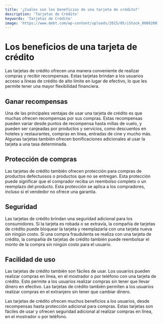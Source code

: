 ```yaml
---
title: '¿Cuáles son los beneficios de una tarjeta de crédito?'
description: 'Tarjetas de Crédito'
keywords: 'Tarjetas de Crédito'
image: 'https://www.debt.com/wp-content/uploads/2015/05/iStock_000020013607_Small.jpg'
---
```




# Los beneficios de una tarjeta de crédito

Las tarjetas de crédito ofrecen una manera conveniente de realizar compras y recibir recompensas. Estas tarjetas brindan a los usuarios acceso a líneas de crédito de alto límite en lugar de efectivo, lo que les permite tener una mayor flexibilidad financiera.

## Ganar recompensas

Una de las principales ventajas de usar una tarjeta de crédito es que muchas ofrecen recompensas por sus compras. Estas recompensas pueden variar desde puntos de recompensa hasta millas de vuelo, y pueden ser canjeadas por productos y servicios, como descuentos en hoteles y restaurantes, compras en línea, entradas de cine y mucho más. Algunas tarjetas también ofrecen bonificaciones adicionales al usar la tarjeta a una tasa determinada.

<ImageAdd source="https://thumbs.dreamstime.com/b/tarjeta-de-cr%C3%A9dito-que-recompensa-usuarios-con-millas-y-puntos-la-l%C3%ADnea-a%C3%A9rea-125197972.jpg"/>

## Protección de compras

Las tarjetas de crédito también ofrecen protección para compras de productos defectuosos o productos que no se entregan. Esta protección puede significar que el comprador reciba un reembolso completo o un reemplazo del producto. Esta protección se aplica a los compradores, incluso si el vendedor no ofrece una garantía.

<ImageAdd source="https://thumbs.dreamstime.com/b/bloqueo-y-tarjetas-de-cr%C3%A9dito-protecci%C3%B3n-datos-personales-dinero-electr%C3%B3nico-aislado-en-fondo-blanco-con-ruta-recorte-trazado-d-206458166.jpg"/>

## Seguridad

Las tarjetas de crédito brindan una seguridad adicional para los consumidores. Si la tarjeta es robada o se extravía, la compañía de tarjetas de crédito puede bloquear la tarjeta y reemplazarla con una tarjeta nueva sin ningún costo. Si una compra fraudulenta se realiza con una tarjeta de crédito, la compañía de tarjetas de crédito también puede reembolsar el monto de la compra sin ningún costo para el usuario.

<ImageAdd source="https://www.debt.com/wp-content/uploads/2015/05/iStock_000020013607_Small.jpg"/>

## Facilidad de uso

Las tarjetas de crédito también son fáciles de usar. Los usuarios pueden realizar compras en línea, en el mostrador o por teléfono con una tarjeta de crédito. Esto permite a los usuarios realizar compras sin tener que llevar dinero en efectivo. Las tarjetas de crédito también permiten a los usuarios realizar compras en el extranjero sin tener que cambiar dinero.

<ImageAdd source="https://thumbs.dreamstime.com/b/joven-y-guapo-ejecutivo-de-negocios-vestido-manera-casual-con-una-tarjeta-cr%C3%A9dito-en-los-bolsillos-fondo-blanco-el-concepto-164997486.jpg"/>

Las tarjetas de crédito ofrecen muchos beneficios a los usuarios, desde recompensas hasta protección adicional para compras. Estas tarjetas son fáciles de usar y ofrecen seguridad adicional al realizar compras en línea, en el mostrador o por teléfono.